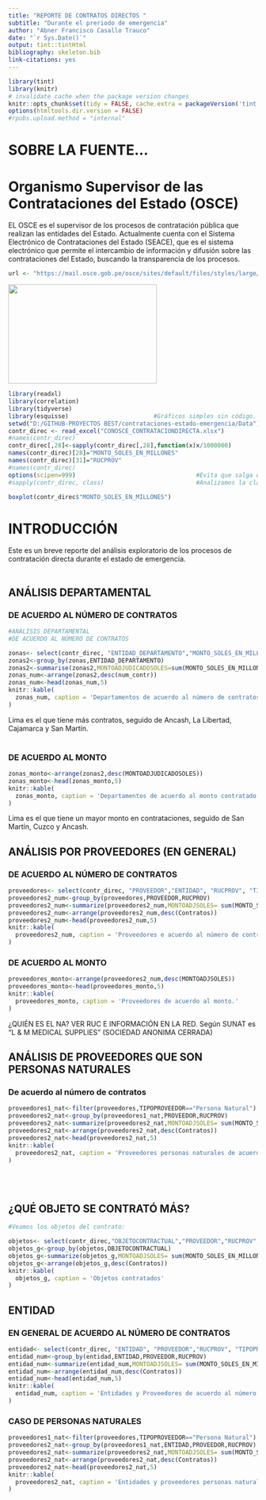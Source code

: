 ```yaml
---
title: "REPORTE DE CONTRATOS DIRECTOS "
subtitle: "Durante el preriodo de emergencia"
author: "Abner Francisco Casallo Trauco"
date: "`r Sys.Date()`"
output: tint::tintHtml
bibliography: skeleton.bib
link-citations: yes
---
```


```r
library(tint)
library(knitr)
# invalidate cache when the package version changes
knitr::opts_chunk$set(tidy = FALSE, cache.extra = packageVersion('tint'))
options(htmltools.dir.version = FALSE)
#rpubs.upload.method = "internal"
```

# SOBRE LA FUENTE...
# Organismo Supervisor de las Contrataciones del Estado (OSCE)

EL OSCE es el supervisor de los procesos de contratación pública que realizan las entidades del Estado.
Actualmente cuenta con el Sistema Electrónico de Contrataciones del Estado (SEACE), que es el sistema electrónico que permite el intercambio de información y difusión sobre las contrataciones del Estado, buscando la transparencia de los procesos.



```r

url <- "https://mail.osce.gob.pe/osce/sites/default/files/styles/large/public/field/image/Exoneraci%C3%B3n%20bajo%20lupa%20OSCE-01_1.jpg"

```

<img src="`r url`" height="200px" width="300px" > 

```r
library(readxl)
library(correlation)
library(tidyverse)
library(esquisse)                        #Gráficos simples sin código.
setwd("D:/GITHUB-PROYECTOS BEST/contrataciones-estado-emergencia/Data")
contr_direc <- read_excel("CONOSCE_CONTRATACIONDIRECTA.xlsx")
#names(contr_direc)
contr_direc[,28]<-sapply(contr_direc[,28],function(x)x/1000000)
names(contr_direc)[28]="MONTO_SOLES_EN_MILLONES"
names(contr_direc)[31]="RUCPROV"
#names(contr_direc)
options(scipen=999)                                  #Evita que salga en notación científica (exponencial).
#sapply(contr_direc, class)                          #Analizamos la clase de cada columna. Ojo: FECHACONVOCATOERIA ESTÁ EN POSIXct y POSIxt q es formato de fecha

boxplot(contr_direc$"MONTO_SOLES_EN_MILLONES")

```


# INTRODUCCIÓN
Este es un breve reporte del análisis exploratorio de los procesos de contratación directa durante el estado de emergencia.
<br>
</br>

## ANÁLISIS DEPARTAMENTAL 

### DE ACUERDO AL NÚMERO DE CONTRATOS

```r

#ANÁLISIS DEPARTAMENTAL
#DE ACUERDO AL NÚMERO DE CONTRATOS

zonas<- select(contr_direc, "ENTIDAD_DEPARTAMENTO","MONTO_SOLES_EN_MILLONES")
zonas2<-group_by(zonas,ENTIDAD_DEPARTAMENTO)
zonas2<-summarise(zonas2,MONTOADJUDICADOSOLES=sum(MONTO_SOLES_EN_MILLONES),num_contr=n())
zonas_num<-arrange(zonas2,desc(num_contr))
zonas_num<-head(zonas_num,5)
knitr::kable(
  zonas_num, caption = 'Departamentos de acuerdo al número de contratos.'
)

```
Lima es el que tiene más contratos, seguido de Ancash, La Libertad, Cajamarca y San Martín.
<br>
</br>

### DE ACUERDO AL MONTO
```r


zonas_monto<-arrange(zonas2,desc(MONTOADJUDICADOSOLES))
zonas_monto<-head(zonas_monto,5)
knitr::kable(
  zonas_monto, caption = 'Departamentos de acuerdo al monto contratado'
)

```

Lima es el que tiene un mayor monto en contrataciones, seguido de San Martín, Cuzco y Ancash.

## ANÁLISIS POR PROVEEDORES (EN GENERAL)


### DE ACUERDO AL NÚMERO DE CONTRATOS
```r

proveedores<- select(contr_direc, "PROVEEDOR","ENTIDAD", "RUCPROV", "TIPOPROVEEDOR","MONTO_SOLES_EN_MILLONES")
proveedores2_num<-group_by(proveedores,PROVEEDOR,RUCPROV)
proveedores2_num<-summarize(proveedores2_num,MONTOADJSOLES= sum(MONTO_SOLES_EN_MILLONES), Contratos=n())
proveedores2_num<-arrange(proveedores2_num,desc(Contratos))
proveedores2_num<-head(proveedores2_num,5)
knitr::kable(
  proveedores2_num, caption = 'Proveedores e acuerdo al número de contratos.'
)

```

### DE ACUERDO AL MONTO
```r


proveedores_monto<-arrange(proveedores2_num,desc(MONTOADJSOLES))
proveedores_monto<-head(proveedores_monto,5)
knitr::kable(
  proveedores_monto, caption = 'Proveedores de acuerdo al monto.'
)

```

¿QUIÉN ES EL NA? VER RUC E INFORMACIÓN EN LA RED. Según SUNAT es "L & M MEDICAL SUPPLIES" (SOCIEDAD ANONIMA CERRADA)

## ANÁLISIS DE PROVEEDORES QUE SON PERSONAS NATURALES
### De acuerdo al número de contratos
```r

proveedores1_nat<-filter(proveedores,TIPOPROVEEDOR=="Persona Natural")
proveedores2_nat<-group_by(proveedores1_nat,PROVEEDOR,RUCPROV)
proveedores2_nat<-summarize(proveedores2_nat,MONTOADJSOLES= sum(MONTO_SOLES_EN_MILLONES), Contratos=n())
proveedores2_nat<-arrange(proveedores2_nat,desc(Contratos))
proveedores2_nat<-head(proveedores2_nat,5)
knitr::kable(
  proveedores2_nat, caption = 'Proveedores personas naturales de acuerdo al número de contratos.'
)

```
<br>
</br>

## ¿QUÉ OBJETO SE CONTRATÓ MÁS?


```r
#Veamos los objetos del contrato:

objetos<- select(contr_direc,"OBJETOCONTRACTUAL","PROVEEDOR","RUCPROV","TIPOPROVEEDOR","MONTO_SOLES_EN_MILLONES")
objetos_g<-group_by(objetos,OBJETOCONTRACTUAL)
objetos_g<-summarize(objetos_g,MONTOADJSOLES= sum(MONTO_SOLES_EN_MILLONES), Contratos=n())
objetos_g<-arrange(objetos_g,desc(Contratos))
knitr::kable(
  objetos_g, caption = 'Objetos contratados'
)


```


## ENTIDAD

### EN GENERAL DE ACUERDO AL NÚMERO DE CONTRATOS
```r

entidad<- select(contr_direc, "ENTIDAD", "PROVEEDOR","RUCPROV", "TIPOPROVEEDOR","MONTO_SOLES_EN_MILLONES")
entidad_num<-group_by(entidad,ENTIDAD,PROVEEDOR,RUCPROV)
entidad_num<-summarize(entidad_num,MONTOADJSOLES= sum(MONTO_SOLES_EN_MILLONES), Contratos=n())
entidad_num<-arrange(entidad_num,desc(Contratos))
entidad_num<-head(entidad_num,5)
knitr::kable(
  entidad_num, caption = 'Entidades y Proveedores de acuerdo al número de contratos.'
)

```

### CASO DE PERSONAS NATURALES
```r
proveedores1_nat<-filter(proveedores,TIPOPROVEEDOR=="Persona Natural")
proveedores2_nat<-group_by(proveedores1_nat,ENTIDAD,PROVEEDOR,RUCPROV)
proveedores2_nat<-summarize(proveedores2_nat,MONTOADJSOLES= sum(MONTO_SOLES_EN_MILLONES), Contratos=n())
proveedores2_nat<-arrange(proveedores2_nat,desc(Contratos))
proveedores2_nat<-head(proveedores2_nat,5)
knitr::kable(
  proveedores2_nat, caption = 'Entidades y proveedores personas naturales de acuerdo al número de contratos.'
)
```
